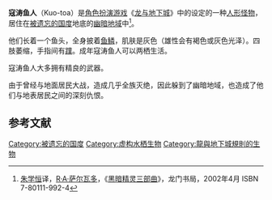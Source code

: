 {{Fanpov|time=2021-07-28T12:54:25+00:00}}
{{Infobox D&D creature
 |name=寇涛鱼人
 |alignment=邪恶
 |type=[[人形怪物|人形怪物]]
 |subtype=
 |source=
 |first=
 |mythical=
 |based=
 |wizards_image_URL=http://www.wizards.com/dnd/images/MM35_gallery/MM35_PG164a.jpg
 |OGL_stats_URL=
}}
'''寇涛鱼人'''（Kuo-toa）是[[角色扮演游戏|角色扮演游戏]]《[[龙与地下城|龙与地下城]]》中的设定的一种[[人形怪物|人形怪物]]，居住在[[被遗忘的国度|被遗忘的国度]]地底的[[幽暗地域|幽暗地域]]中<ref>[[朱学恒|朱学恒]]译，[[R·A·萨尔瓦多|R·A·萨尔瓦多]]，《[[黑暗精灵三部曲|黑暗精灵三部曲]]》，龙门书局，2002年4月 ISBN 7-80111-992-4</ref>。

他们长着一个鱼头，全身披着[[鱼鳞|鱼鳞]]，肌肤是灰色（雄性会有褐色或灰色光泽）。四肢萎缩，手指间有[[蹼|蹼]]。成年寇涛鱼人可以两栖生活。

寇涛鱼人大多拥有精良的武器。

由于曾经与地面居民大战，造成几乎全族灭绝，因此躲到了幽暗地域，也造成了他们与地表居民之间的深刻仇恨。

==参考文献==
<div class="references-small">
<references />
</div>
[[Category:被遗忘的国度|Category:被遗忘的国度]]
[[Category:虚构水栖生物|Category:虚构水栖生物]]
[[Category:龍與地下城規則的生物|Category:龍與地下城規則的生物]]